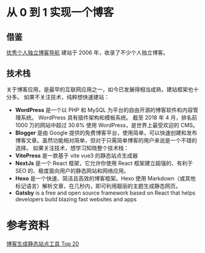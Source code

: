 # 从 0 到 1 实现一个博客

## 借鉴
[优秀个人独立博客导航](http://www.jetli.com.cn/) 建站于 2006 年，收录了不少个人独立博客。


## 技术栈
关于博客应用，是最早的互联网应用之一，如今已发展得相当成熟，建站框架也十分多。
如果不关注技术，纯粹想快速建站：
* **WordPress** 是一个以 PHP 和 MySQL 为平台的自由开源的博客软件和内容管理系统。 WordPress 具有插件架构和模板系统。 截至 2018 年 4 月，排名前 1000 万的网站中超过 30.6% 使用 WordPress，是世界上最受欢迎的 CMS。
* **Blogger** 是由 Google 提供的免费博客平台，使用简单，可以快速创建和发布博客文章。虽然功能相对简单，但对于只需简单博客的用户来说是一个不错的选择。
如果关注技术，想学习知晓整个技术栈：
* **VitePress** 是一款基于 vite vue3 的静态站点生成器
* **NextJs** 是一个 React 框架，它允许你使用 React 框架建立超强的、有利于 SEO 的、极度面向用户的静态网站和网络应用。 
* **Hexo** 是一个快速、简洁且高效的博客框架。Hexo 使用 Markdown（或其他标记语言）解析文章，在几秒内，即可利用靓丽的主题生成静态网页。
* **Gatsby** is a free and open source framework based on React that helps developers build blazing fast websites and apps













# 参考资料
[博客生成静态站点工具 Top 20](https://cloud.tencent.com/developer/article/2237819)